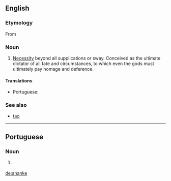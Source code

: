 {{also|Ananke}}
==English==

===Etymology===
From {{etyl|grc|en}} {{term|ἀνάγκη||lang=grc|necessity}}

===Noun===
{{en-noun|-}}

# [[necessity|Necessity]] beyond all supplications or sway. Conceived as the ultimate dictator of all fate and circumstances, to which even the gods must ultimately pay homage and deference.

====Translations====
{{trans-top|necessity beyond all supplications or sway}}
* Portuguese: {{t|pt|ananke|f}}
{{trans-mid}}
{{trans-bottom}}

===See also===
* [[tao]]

----

==Portuguese==

===Noun===
{{pt-noun|f|-}}

# {{lb|pt|Ancient Greek culture}} {{l|en|ananke}} {{gloss|necessity beyond all supplications or sway}}

{{catlangcode|pt|Ancient Greece}}

[[de:ananke]]